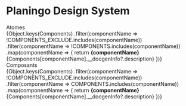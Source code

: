 



<Meta title="Ditto" />

<style>{`
  .subheading {
    --mediumdark: '#999999';
    font-weight: 900;
    font-size: 13px;
    color: #999;
    letter-spacing: 6px;
    line-height: 24px;
    text-transform: uppercase;
    margin-bottom: 12px;
    margin-top: 40px;
  }

  .link-list {
    display: grid;
    grid-template-columns: 1fr;
    grid-template-rows: 1fr 1fr;
    row-gap: 10px;
  }

  @media (min-width: 620px) {
    .link-list {
      row-gap: 20px;
      column-gap: 20px;
      grid-template-columns: 1fr 1fr;
    }
  }

  @media all and (-ms-high-contrast:none) {
  .link-list {
      display: -ms-grid;
      -ms-grid-columns: 1fr 1fr;
      -ms-grid-rows: 1fr 1fr;
    }
  }

  .link-item {
    padding: 20px 30px 20px 15px;
    border: 1px solid #00000010;
    border-radius: 5px;
    transition: background 150ms ease-out, border 150ms ease-out, transform 150ms ease-out;
    color: #333333;
    display: flex;
    align-items: center;
    cursor: pointer;
  }

  .link-item:hover {
    border-color: #1EA7FD50;
    transform: translate3d(0, -3px, 0);
    box-shadow: rgba(0, 0, 0, 0.08) 0 3px 10px 0;
  }

  .link-item:active {
    border-color: #1EA7FD;
    transform: translate3d(0, 0, 0);
  }

  .link-item strong {
    font-weight: 700;
    display: block;
    margin-bottom: 2px;
  }

  .link-item span {
    font-size: 14px;
    line-height: 20px;
  }

  .link-item span.link-icon {
    margin-right: 10px;
    font-size: 40px;
    width: 40px;
    height: 40px;
    line-height: 40px;
    background-size: auto 20px;
    background-repeat: no-repeat;
    background-position: left center;
  }

  .link-item div.link-icon {
    margin-right: 10px;
    width: 40px;
    min-width: 40px;
    height: 40px;
    line-height: 40px;
    background-size: auto 30px;
    background-repeat: no-repeat;
    background-position: left center;
  }

`}</style>

# Planingo Design System

<div class="subheading">Atomes</div>
<div class="link-list">
  {Object.keys(Components)
    .filter(componentName => !COMPONENTS_EXCLUDE.includes(componentName))
    .filter(componentName => !COMPONENTS.includes(componentName))
    .map(componentName => {
      return <a key={componentName} class="link-item" onClick={linkTo(getComponentLinkAtomes(componentName), 'Default')}>
        <span>
          <strong>{componentName}</strong>
          {Components[componentName].__docgenInfo?.description}
        </span>
      </a>
    })}
</div>

<div class="subheading">Composants</div>
<div class="link-list">
  {Object.keys(Components)
    .filter(componentName => !COMPONENTS_EXCLUDE.includes(componentName))
    .filter(componentName => COMPONENTS.includes(componentName))
    .map(componentName => {
      return <a key={componentName} class="link-item" onClick={linkTo(getComponentLink(componentName), 'Default')}>
        <span>
          <strong>{componentName}</strong>
          {Components[componentName].__docgenInfo?.description}
        </span>
      </a>
    })}
</div>

